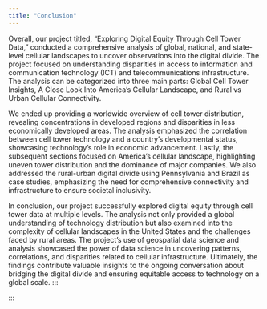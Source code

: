 ```yaml
---
title: "Conclusion"
---
```


Overall, our project titled, "Exploring Digital Equity Through Cell Tower Data," conducted a comprehensive analysis of global, national, and state-level cellular landscapes to uncover observations into the digital divide. The project focused on understanding disparities in access to information and communication technology (ICT) and telecommunications infrastructure. The analysis can be categorized into three main parts: Global Cell Tower Insights, A Close Look Into America's Cellular Landscape, and Rural vs Urban Cellular Connectivity.

We ended up providing a worldwide overview of cell tower distribution, revealing concentrations in developed regions and disparities in less economically developed areas. The analysis emphasized the correlation between cell tower technology and a country's developmental status, showcasing technology's role in economic advancement. Lastly, the subsequent sections focused on America's cellular landscape, highlighting uneven tower distribution and the dominance of major companies. We also addressed the rural-urban digital divide using Pennsylvania and Brazil as case studies, emphasizing the need for comprehensive connectivity and infrastructure to ensure societal inclusivity.

In conclusion, our project successfully explored digital equity through cell tower data at multiple levels. The analysis not only provided a global understanding of technology distribution but also examined into the complexity of cellular landscapes in the United States and the challenges faced by rural areas. The project's use of geospatial data science and analysis showcased the power of data science in uncovering patterns, correlations, and disparities related to cellular infrastructure. Ultimately, the findings contribute valuable insights to the ongoing conversation about bridging the digital divide and ensuring equitable access to technology on a global scale.
::: 

:::



